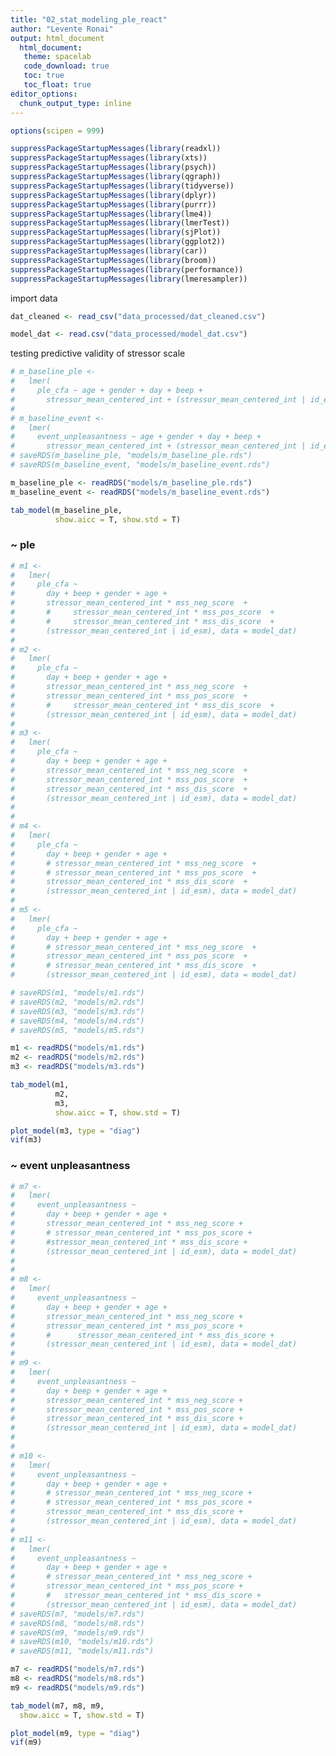 ```yaml
---
title: "02_stat_modeling_ple_react"
author: "Levente Ronai"
output: html_document
  html_document:
   theme: spacelab
   code_download: true
   toc: true
   toc_float: true
editor_options: 
  chunk_output_type: inline
---
```


```r

options(scipen = 999)

suppressPackageStartupMessages(library(readxl))
suppressPackageStartupMessages(library(xts))
suppressPackageStartupMessages(library(psych))
suppressPackageStartupMessages(library(qgraph))
suppressPackageStartupMessages(library(tidyverse))
suppressPackageStartupMessages(library(dplyr))
suppressPackageStartupMessages(library(purrr))
suppressPackageStartupMessages(library(lme4))
suppressPackageStartupMessages(library(lmerTest))
suppressPackageStartupMessages(library(sjPlot))
suppressPackageStartupMessages(library(ggplot2))
suppressPackageStartupMessages(library(car))
suppressPackageStartupMessages(library(broom))
suppressPackageStartupMessages(library(performance))
suppressPackageStartupMessages(library(lmeresampler))

```

import data

```r
dat_cleaned <- read_csv("data_processed/dat_cleaned.csv")

model_dat <- read.csv("data_processed/model_dat.csv")
```

testing predictive validity of stressor scale

```r

# m_baseline_ple <-
#   lmer(
#     ple_cfa ~ age + gender + day + beep +
#       stressor_mean_centered_int + (stressor_mean_centered_int | id_esm), data = model_dat)
# 
# m_baseline_event <- 
#   lmer(
#     event_unpleasantness ~ age + gender + day + beep + 
#       stressor_mean_centered_int + (stressor_mean_centered_int | id_esm), data = model_dat)
# saveRDS(m_baseline_ple, "models/m_baseline_ple.rds")
# saveRDS(m_baseline_event, "models/m_baseline_event.rds")

m_baseline_ple <- readRDS("models/m_baseline_ple.rds")
m_baseline_event <- readRDS("models/m_baseline_event.rds")

tab_model(m_baseline_ple,
          show.aicc = T, show.std = T)

```


### ~ ple

```r

# m1 <- 
#   lmer(
#     ple_cfa ~ 
#       day + beep + gender + age +
#       stressor_mean_centered_int * mss_neg_score  +
#       #     stressor_mean_centered_int * mss_pos_score  +
#       #     stressor_mean_centered_int * mss_dis_score  +
#       (stressor_mean_centered_int | id_esm), data = model_dat)
# 
# m2 <-
#   lmer(
#     ple_cfa ~
#       day + beep + gender + age +
#       stressor_mean_centered_int * mss_neg_score  +
#       stressor_mean_centered_int * mss_pos_score  +
#       #     stressor_mean_centered_int * mss_dis_score  +
#       (stressor_mean_centered_int | id_esm), data = model_dat)
# 
# m3 <-
#   lmer(
#     ple_cfa ~
#       day + beep + gender + age +
#       stressor_mean_centered_int * mss_neg_score  +
#       stressor_mean_centered_int * mss_pos_score  +
#       stressor_mean_centered_int * mss_dis_score  +
#       (stressor_mean_centered_int | id_esm), data = model_dat)
# 
# 
# m4 <-
#   lmer(
#     ple_cfa ~
#       day + beep + gender + age +
#       # stressor_mean_centered_int * mss_neg_score  +
#       # stressor_mean_centered_int * mss_pos_score  +
#       stressor_mean_centered_int * mss_dis_score  +
#       (stressor_mean_centered_int | id_esm), data = model_dat)
# 
# m5 <-
#   lmer(
#     ple_cfa ~
#       day + beep + gender + age +
#       # stressor_mean_centered_int * mss_neg_score  +
#       stressor_mean_centered_int * mss_pos_score  +
#       # stressor_mean_centered_int * mss_dis_score  +
#       (stressor_mean_centered_int | id_esm), data = model_dat)

# saveRDS(m1, "models/m1.rds")
# saveRDS(m2, "models/m2.rds")
# saveRDS(m3, "models/m3.rds")
# saveRDS(m4, "models/m4.rds")
# saveRDS(m5, "models/m5.rds")

m1 <- readRDS("models/m1.rds")
m2 <- readRDS("models/m2.rds")
m3 <- readRDS("models/m3.rds")

tab_model(m1,
          m2, 
          m3,
          show.aicc = T, show.std = T)

```

```r
plot_model(m3, type = "diag")
vif(m3)
```

### ~ event unpleasantness

```r

# m7 <- 
#   lmer(
#     event_unpleasantness ~ 
#       day + beep + gender + age +
#       stressor_mean_centered_int * mss_neg_score +
#       # stressor_mean_centered_int * mss_pos_score +
#       #stressor_mean_centered_int * mss_dis_score + 
#       (stressor_mean_centered_int | id_esm), data = model_dat)
# 
# 
# m8 <- 
#   lmer(
#     event_unpleasantness ~ 
#       day + beep + gender + age +
#       stressor_mean_centered_int * mss_neg_score +
#       stressor_mean_centered_int * mss_pos_score +
#       #      stressor_mean_centered_int * mss_dis_score + 
#       (stressor_mean_centered_int | id_esm), data = model_dat)
# 
# m9 <- 
#   lmer(
#     event_unpleasantness ~ 
#       day + beep + gender + age +
#       stressor_mean_centered_int * mss_neg_score +
#       stressor_mean_centered_int * mss_pos_score +
#       stressor_mean_centered_int * mss_dis_score + 
#       (stressor_mean_centered_int | id_esm), data = model_dat)
# 
# 
# m10 <-
#   lmer(
#     event_unpleasantness ~
#       day + beep + gender + age +
#       # stressor_mean_centered_int * mss_neg_score +
#       # stressor_mean_centered_int * mss_pos_score +
#       stressor_mean_centered_int * mss_dis_score +
#       (stressor_mean_centered_int | id_esm), data = model_dat)
# 
# m11 <-
#   lmer(
#     event_unpleasantness ~
#       day + beep + gender + age +
#       # stressor_mean_centered_int * mss_neg_score +
#       stressor_mean_centered_int * mss_pos_score +
#       #   stressor_mean_centered_int * mss_dis_score +
#       (stressor_mean_centered_int | id_esm), data = model_dat)
# saveRDS(m7, "models/m7.rds")
# saveRDS(m8, "models/m8.rds")
# saveRDS(m9, "models/m9.rds")
# saveRDS(m10, "models/m10.rds")
# saveRDS(m11, "models/m11.rds")

m7 <- readRDS("models/m7.rds")
m8 <- readRDS("models/m8.rds")
m9 <- readRDS("models/m9.rds")

tab_model(m7, m8, m9,
  show.aicc = T, show.std = T)


```


```r
plot_model(m9, type = "diag")
vif(m9)
```


